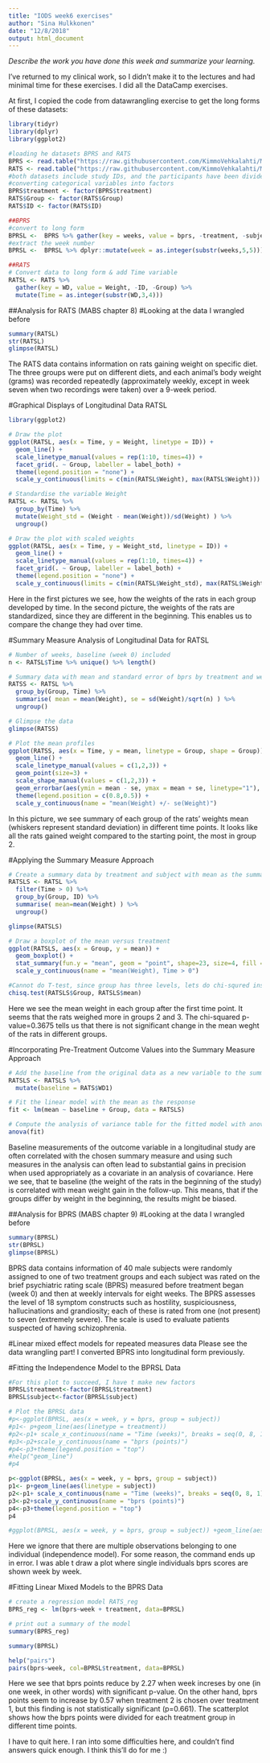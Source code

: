 ```yaml
---
title: "IODS week6 exercises"
author: "Sina Hulkkonen"
date: "12/8/2018"
output: html_document
---
```

*Describe the work you have done this week and summarize your learning.*

I've returned to my clinical work, so I didn't make it to the lectures and had minimal time for these exercises. I did all the DataCamp exercises.

At first, I copied the code from datawrangling exercise to get the long forms of these datasets:
```r
library(tidyr)
library(dplyr)
library(ggplot2)

#loading he datasets BPRS and RATS
BPRS <- read.table("https://raw.githubusercontent.com/KimmoVehkalahti/MABS/master/Examples/data/BPRS.txt", sep  =" ", header = T)
RATS <- read.table("https://raw.githubusercontent.com/KimmoVehkalahti/MABS/master/Examples/data/rats.txt", header = TRUE, sep = '\t')
#both datasets include study IDs, and the participants have been divided into categories by treatment (BPRS) and group (RATS)
#converting categorical variables into factors
BPRS$treatment <- factor(BPRS$treatment)
RATS$Group <- factor(RATS$Group)
RATS$ID <- factor(RATS$ID)

##BPRS
#convert to long form
BPRSL <-  BPRS %>% gather(key = weeks, value = bprs, -treatment, -subject)
#extract the week number
BPRSL <-  BPRSL %>% dplyr::mutate(week = as.integer(substr(weeks,5,5)))

##RATS
# Convert data to long form & add Time variable
RATSL <- RATS %>%
  gather(key = WD, value = Weight, -ID, -Group) %>%
  mutate(Time = as.integer(substr(WD,3,4))) 
```

##Analysis for RATS (MABS chapter 8)
#Looking at the data I wrangled before
```r
summary(RATSL)
str(RATSL)
glimpse(RATSL)
```

The RATS data contains information on rats gaining weight on specific diet. The three groups were put on different diets, and each animal’s body weight (grams) was recorded repeatedly (approximately weekly, except in week seven when two recordings were taken) over a 9-week period.

#Graphical Displays of Longitudinal Data RATSL
```r
library(ggplot2)

# Draw the plot
ggplot(RATSL, aes(x = Time, y = Weight, linetype = ID)) +
  geom_line() +
  scale_linetype_manual(values = rep(1:10, times=4)) +
  facet_grid(. ~ Group, labeller = label_both) +
  theme(legend.position = "none") + 
  scale_y_continuous(limits = c(min(RATSL$Weight), max(RATSL$Weight)))

# Standardise the variable Weight
RATSL <- RATSL %>%
  group_by(Time) %>%
  mutate(Weight_std = (Weight - mean(Weight))/sd(Weight) ) %>%
  ungroup()

# Draw the plot with scaled weights
ggplot(RATSL, aes(x = Time, y = Weight_std, linetype = ID)) +
  geom_line() +
  scale_linetype_manual(values = rep(1:10, times=4)) +
  facet_grid(. ~ Group, labeller = label_both) +
  theme(legend.position = "none") + 
  scale_y_continuous(limits = c(min(RATSL$Weight_std), max(RATSL$Weight_std)))

```

Here in the first pictures we see, how the weights of the rats in each group developed by time. In the second picture, the weights of the rats are standardized, since they are different in the beginning. This enables us to compare the change they had over time.

#Summary Measure Analysis of Longitudinal Data for RATSL
```r
# Number of weeks, baseline (week 0) included
n <- RATSL$Time %>% unique() %>% length()

# Summary data with mean and standard error of bprs by treatment and week 
RATSS <- RATSL %>%
  group_by(Group, Time) %>%
  summarise( mean = mean(Weight), se = sd(Weight)/sqrt(n) ) %>%
  ungroup()

# Glimpse the data
glimpse(RATSS)

# Plot the mean profiles
ggplot(RATSS, aes(x = Time, y = mean, linetype = Group, shape = Group)) +
  geom_line() +
  scale_linetype_manual(values = c(1,2,3)) +
  geom_point(size=3) +
  scale_shape_manual(values = c(1,2,3)) +
  geom_errorbar(aes(ymin = mean - se, ymax = mean + se, linetype="1"), width=0.3) +
  theme(legend.position = c(0.8,0.5)) +
  scale_y_continuous(name = "mean(Weight) +/- se(Weight)")

```

In this picture, we see summary of each group of the rats' weights mean (whiskers represent standard deviation) in different time points. It looks like all the rats gained weight compared to the starting point, the most in group 2.

#Applying the Summary Measure Approach
```r
# Create a summary data by treatment and subject with mean as the summary variable (ignoring baseline week 0).
RATSLS <- RATSL %>%
  filter(Time > 0) %>%
  group_by(Group, ID) %>%
  summarise( mean=mean(Weight) ) %>%
  ungroup()

glimpse(RATSLS)

# Draw a boxplot of the mean versus treatment
ggplot(RATSLS, aes(x = Group, y = mean)) +
  geom_boxplot() +
  stat_summary(fun.y = "mean", geom = "point", shape=23, size=4, fill = "white") +
  scale_y_continuous(name = "mean(Weight), Time > 0")

#Cannot do T-test, since group has three levels, lets do chi-squred instead
chisq.test(RATSLS$Group, RATSLS$mean)

```

Here we see the mean weight in each group after the first time point. It seems that the rats weighed more in groups 2 and 3. The chi-squared p-value=0.3675 tells us that there is not significant change in the mean weght of the rats in different groups.

#Incorporating Pre-Treatment Outcome Values into the Summary Measure Approach
```r
# Add the baseline from the original data as a new variable to the summary data
RATSLS <- RATSLS %>%
  mutate(baseline = RATS$WD1)

# Fit the linear model with the mean as the response 
fit <- lm(mean ~ baseline + Group, data = RATSLS)

# Compute the analysis of variance table for the fitted model with anova()
anova(fit)
```

Baseline measurements of the outcome variable in a longitudinal study are often correlated with the chosen summary measure and using such measures in the analysis can often lead to substantial gains in precision when used appropriately as a covariate in an analysis of covariance. Here we see, that te baseline (the weight of the rats in the beginning of the study) is correlated with mean weight gain in the follow-up. This means, that if the groups differ by weight in the beginning, the results might be biased.


##Analysis for BPRS (MABS chapter 9)
#Looking at the data I wrangled before
```r
summary(BPRSL)
str(BPRSL)
glimpse(BPRSL)
```
BPRS data contains information of 40 male subjects were randomly assigned to one of two treatment groups and each subject was rated on the brief psychiatric rating scale (BPRS) measured before treatment began (week 0) and then at weekly intervals for eight weeks. The BPRS assesses the level of 18 symptom constructs such as hostility, suspiciousness, hallucinations and grandiosity; each of these is rated from one (not present) to seven (extremely severe). The scale is used to evaluate patients suspected of having schizophrenia.

#Linear mixed effect models for repeated measures data
Please see the data wrangling part! I converted BPRS into longitudinal form previously.

#Fitting the Independence Model to the BPRSL Data
```r

#For this plot to succeed, I have t make new factors
BPRSL$treatment<-factor(BPRSL$treatment)
BPRSL$subject<-factor(BPRSL$subject)

# Plot the BPRSL data
#p<-ggplot(BPRSL, aes(x = week, y = bprs, group = subject)) 
#p1<- p+geom_line(aes(linetype = treatment)) 
#p2<-p1+ scale_x_continuous(name = "Time (weeks)", breaks = seq(0, 8, 1))
#p3<-p2+scale_y_continuous(name = "bprs (points)")
#p4<-p3+theme(legend.position = "top")
#help("geom_line")
#p4

p<-ggplot(BPRSL, aes(x = week, y = bprs, group = subject))
p1<- p+geom_line(aes(linetype = subject)) 
p2<-p1+ scale_x_continuous(name = "Time (weeks)", breaks = seq(0, 8, 1))
p3<-p2+scale_y_continuous(name = "bprs (points)")
p4<-p3+theme(legend.position = "top")
p4

#ggplot(BPRSL, aes(x = week, y = bprs, group = subject)) +geom_line(aes(linetype = treatment)) + scale_x_continuous(name = "Time (weeks)", breaks = seq(0, 8, 1))+scale_y_continuous(name = "bprs (points)")+theme(legend.position = "top")
```

Here we ignore that there are multiple observations belonging to one individual (independence model). For some reason, the command ends up in error. I was able t draw a plot where single individuals bprs scores are shown week by week.


#Fitting Linear Mixed Models to the BPRS Data
```r
# create a regression model RATS_reg
BPRS_reg <- lm(bprs~week + treatment, data=BPRSL)

# print out a summary of the model
summary(BPRS_reg)

summary(BPRSL)

help("pairs")
pairs(bprs~week, col=BPRSL$treatment, data=BPRSL)

```

Here we see that bprs points reduce by 2.27 when week increses by one (in one week, in other words) with significant p-value. On the other hand, bprs points seem to increase by 0.57 when treatment 2 is chosen over treatment 1, but this finding is not statistically significant (p=0.661). The scatterplot shows how the bprs points were divided for each treatment group in different time points.

I have to quit here. I ran into some difficulties here, and couldn't find answers quick enough. I think this'll do for me :)
```r
```

```r
```
